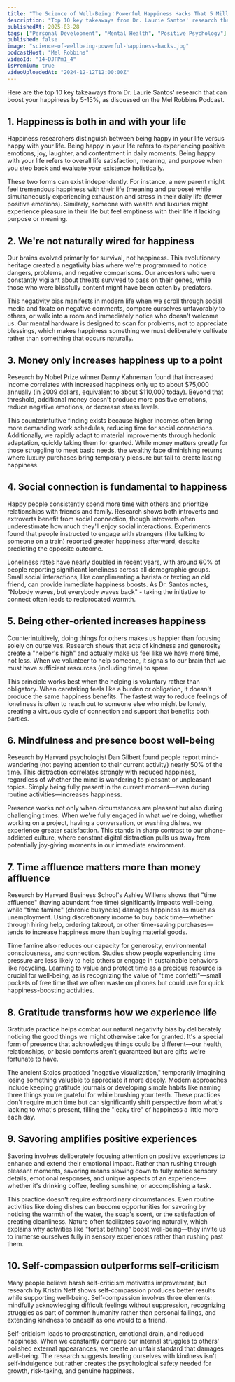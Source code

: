 ```yaml
---
title: "The Science of Well-Being：Powerful Happiness Hacks That 5 Million People Are Using"
description: "Top 10 key takeaways from Dr. Laurie Santos' research that can boost your happiness by 5-15%, as discussed on the Mel Robbins Podcast."
publishedAt: 2025-03-28
tags: ["Personal Development", "Mental Health", "Positive Psychology"]
published: false
image: "science-of-wellbeing-powerful-happiness-hacks.jpg"
podcastHost: "Mel Robbins"
videoId: "14-DJFPm1_4"
isPremium: true
videoUploadedAt: "2024-12-12T12:00:00Z"
---
```



<PodcastSummaryPageLayout frontmatter={frontmatter}>

Here are the top 10 key takeaways from Dr. Laurie Santos' research that can boost your happiness by 5-15%, as discussed on the Mel Robbins Podcast.

## 1. Happiness is both in and with your life

Happiness researchers distinguish between being happy in your life versus happy with your life. Being happy in your life refers to experiencing positive emotions, joy, laughter, and contentment in daily moments. Being happy with your life refers to overall life satisfaction, meaning, and purpose when you step back and evaluate your existence holistically.

These two forms can exist independently. For instance, a new parent might feel tremendous happiness with their life (meaning and purpose) while simultaneously experiencing exhaustion and stress in their daily life (fewer positive emotions). Similarly, someone with wealth and luxuries might experience pleasure in their life but feel emptiness with their life if lacking purpose or meaning.

## 2. We're not naturally wired for happiness

Our brains evolved primarily for survival, not happiness. This evolutionary heritage created a negativity bias where we're programmed to notice dangers, problems, and negative comparisons. Our ancestors who were constantly vigilant about threats survived to pass on their genes, while those who were blissfully content might have been eaten by predators.

This negativity bias manifests in modern life when we scroll through social media and fixate on negative comments, compare ourselves unfavorably to others, or walk into a room and immediately notice who doesn't welcome us. Our mental hardware is designed to scan for problems, not to appreciate blessings, which makes happiness something we must deliberately cultivate rather than something that occurs naturally.

## 3. Money only increases happiness up to a point

Research by Nobel Prize winner Danny Kahneman found that increased income correlates with increased happiness only up to about $75,000 annually (in 2009 dollars, equivalent to about $110,000 today). Beyond that threshold, additional money doesn't produce more positive emotions, reduce negative emotions, or decrease stress levels.

This counterintuitive finding exists because higher incomes often bring more demanding work schedules, reducing time for social connections. Additionally, we rapidly adapt to material improvements through hedonic adaptation, quickly taking them for granted. While money matters greatly for those struggling to meet basic needs, the wealthy face diminishing returns where luxury purchases bring temporary pleasure but fail to create lasting happiness.

## 4. Social connection is fundamental to happiness

Happy people consistently spend more time with others and prioritize relationships with friends and family. Research shows both introverts and extroverts benefit from social connection, though introverts often underestimate how much they'll enjoy social interactions. Experiments found that people instructed to engage with strangers (like talking to someone on a train) reported greater happiness afterward, despite predicting the opposite outcome.

Loneliness rates have nearly doubled in recent years, with around 60% of people reporting significant loneliness across all demographic groups. Small social interactions, like complimenting a barista or texting an old friend, can provide immediate happiness boosts. As Dr. Santos notes, "Nobody waves, but everybody waves back" - taking the initiative to connect often leads to reciprocated warmth.

## 5. Being other-oriented increases happiness

Counterintuitively, doing things for others makes us happier than focusing solely on ourselves. Research shows that acts of kindness and generosity create a "helper's high" and actually make us feel like we have more time, not less. When we volunteer to help someone, it signals to our brain that we must have sufficient resources (including time) to spare.

This principle works best when the helping is voluntary rather than obligatory. When caretaking feels like a burden or obligation, it doesn't produce the same happiness benefits. The fastest way to reduce feelings of loneliness is often to reach out to someone else who might be lonely, creating a virtuous cycle of connection and support that benefits both parties.

## 6. Mindfulness and presence boost well-being

Research by Harvard psychologist Dan Gilbert found people report mind-wandering (not paying attention to their current activity) nearly 50% of the time. This distraction correlates strongly with reduced happiness, regardless of whether the mind is wandering to pleasant or unpleasant topics. Simply being fully present in the current moment—even during routine activities—increases happiness.

Presence works not only when circumstances are pleasant but also during challenging times. When we're fully engaged in what we're doing, whether working on a project, having a conversation, or washing dishes, we experience greater satisfaction. This stands in sharp contrast to our phone-addicted culture, where constant digital distraction pulls us away from potentially joy-giving moments in our immediate environment.

## 7. Time affluence matters more than money affluence

Research by Harvard Business School's Ashley Willens shows that "time affluence" (having abundant free time) significantly impacts well-being, while "time famine" (chronic busyness) damages happiness as much as unemployment. Using discretionary income to buy back time—whether through hiring help, ordering takeout, or other time-saving purchases—tends to increase happiness more than buying material goods.

Time famine also reduces our capacity for generosity, environmental consciousness, and connection. Studies show people experiencing time pressure are less likely to help others or engage in sustainable behaviors like recycling. Learning to value and protect time as a precious resource is crucial for well-being, as is recognizing the value of "time confetti"—small pockets of free time that we often waste on phones but could use for quick happiness-boosting activities.

## 8. Gratitude transforms how we experience life

Gratitude practice helps combat our natural negativity bias by deliberately noticing the good things we might otherwise take for granted. It's a special form of presence that acknowledges things could be different—our health, relationships, or basic comforts aren't guaranteed but are gifts we're fortunate to have.

The ancient Stoics practiced "negative visualization," temporarily imagining losing something valuable to appreciate it more deeply. Modern approaches include keeping gratitude journals or developing simple habits like naming three things you're grateful for while brushing your teeth. These practices don't require much time but can significantly shift perspective from what's lacking to what's present, filling the "leaky tire" of happiness a little more each day.

## 9. Savoring amplifies positive experiences

Savoring involves deliberately focusing attention on positive experiences to enhance and extend their emotional impact. Rather than rushing through pleasant moments, savoring means slowing down to fully notice sensory details, emotional responses, and unique aspects of an experience—whether it's drinking coffee, feeling sunshine, or accomplishing a task.

This practice doesn't require extraordinary circumstances. Even routine activities like doing dishes can become opportunities for savoring by noticing the warmth of the water, the soap's scent, or the satisfaction of creating cleanliness. Nature often facilitates savoring naturally, which explains why activities like "forest bathing" boost well-being—they invite us to immerse ourselves fully in sensory experiences rather than rushing past them.

## 10. Self-compassion outperforms self-criticism

Many people believe harsh self-criticism motivates improvement, but research by Kristin Neff shows self-compassion produces better results while supporting well-being. Self-compassion involves three elements: mindfully acknowledging difficult feelings without suppression, recognizing struggles as part of common humanity rather than personal failings, and extending kindness to oneself as one would to a friend.

Self-criticism leads to procrastination, emotional drain, and reduced happiness. When we constantly compare our internal struggles to others' polished external appearances, we create an unfair standard that damages well-being. The research suggests treating ourselves with kindness isn't self-indulgence but rather creates the psychological safety needed for growth, risk-taking, and genuine happiness.

</PodcastSummaryPageLayout>
